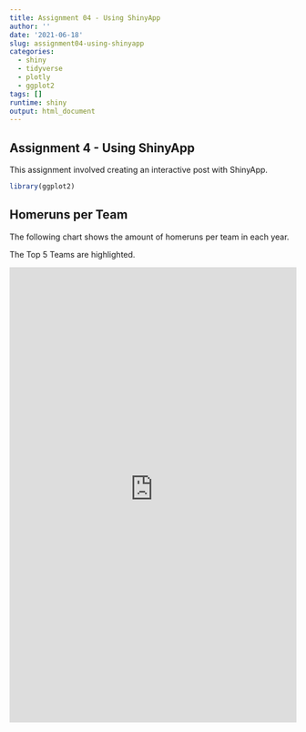 ```yaml
---
title: Assignment 04 - Using ShinyApp
author: ''
date: '2021-06-18'
slug: assignment04-using-shinyapp
categories:
  - shiny
  - tidyverse
  - plotly
  - ggplot2
tags: []
runtime: shiny
output: html_document
---
```



## Assignment 4 - Using ShinyApp

This assignment involved creating an interactive post with ShinyApp.
```r
library(ggplot2)
```


## Homeruns per Team

The following chart shows the amount of homeruns per team in each year.

The Top 5 Teams are highlighted.

<iframe src="https://dylanmckenna.shinyapps.io/ModernBaseball_Homeruns/" height="800" width="100%" frameborder="no" ></iframe>


